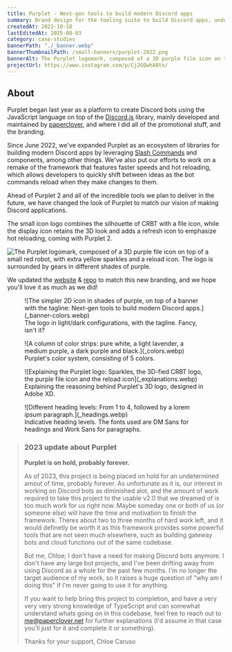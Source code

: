 ```yaml
---
title: Purplet - Next-gen tools to build modern Discord apps
summary: Brand design for the tooling suite to build Discord apps, under the CRBT umbrella.
createdAt: 2022-10-18
lastEditedAt: 2025-08-03
category: case-studies
bannerPath: "./_banner.webp"
bannerThumbnailPath: /small-banners/purplet-2022.png
bannerAlt: The Purplet logomark, composed of a 3D purple file icon on top of a small red robot, with extra yellow sparkles and a reload icon. The logo is surrounded by gears in different shades of purple.
projectUrl: https://www.instagram.com/p/Cj2GQwhA8tn/
---
```


## About

Purplet began last year as a platform to create Discord bots using the JavaScript language on top of the [Discord.js](https://discord.js.org/) library, mainly developed and maintained by [paperclover](https://papercllover.net), and where I did all of the promotional stuff, and the branding.

Since June 2022, we've expanded Purplet as an ecosystem of libraries for building modern Discord apps by leveraging [Slash Commands](https://discord.com/blog/slash-commands-permissions-discord-apps-bots) and components, among other things. We've also put our efforts to work on a remake of the framework that features faster speeds and hot reloading, which allows developers to quickly shift between ideas as the bot commands reload when they make changes to them.

Ahead of Purplet 2 and all of the incredible tools we plan to deliver in the future, we have changed the look of Purplet to match our vision of making Discord applications.

The small icon logo combines the silhouette of CRBT with a file icon, while the display icon retains the 3D look and adds a refresh icon to emphasize hot reloading, coming with Purplet 2.

![The Purplet logomark, composed of a 3D purple file icon on top of a small red robot, with extra yellow sparkles and a reload icon. The logo is surrounded by gears in different shades of purple.](_banner.webp)

We updated the [website](https://purplet.js.org) & [repo](https://github.com/CRBT-Team/Purplet) to match this new branding, and we hope you'll love it as much as we did!

<figure>
![The simpler 2D icon in shades of purple, on top of a banner with the tagline: Next-gen tools to build modern Discord apps.](_banner-colors.webp)

<figcaption>
  The logo in light/dark configurations, with the tagline. Fancy, isn't it?
</figcaption>
</figure>

<figure>
![A column of color strips: pure white, a light lavender, a medium purple, a dark purple and black.](_colors.webp)

<figcaption>
  Purplet's color system, consisting of 5 colors.
</figcaption>
</figure>

<figure>
![Explaining the Purplet logo: Sparkles, the 3D-fied CRBT logo, the purple file icon and the reload icon](_explanations.webp)

<figcaption>
  Explaining the reasoning behind Purplet's 3D logo, designed in Adobe XD.
</figcaption>
</figure>

<figure>
![Different heading levels: From 1 to 4, followed by a lorem ipsum paragraph.](_headings.webp)

<figcaption>
  Indicative heading levels. The fonts used are DM Sans for headings and Work Sans for paragraphs.
</figcaption>
</figure>

> ### 2023 update about Purplet
>
> **Purplet is on hold, probably forever.**
>
> As of 2023, this project is being placed on hold for an undetermined amout of time, probably forever. As unfortunate as it is, our interest in working on Discord bots as diminished alot, and the amount of work required to take this project to the usable v2.0 that we dreamed of is too much work for us right now. Maybe someday one or both of us (or someone else) will have the time and motivation to finish the framework. Theres about two to three months of hard work left, and it would definetly be worth it as this framework provides some powerful tools that are not seen much elsewhere, such as building gateway bots and cloud functions out of the same codebase.
>
> But me, Chloe; I don't have a need for making Discord bots anymore. I don't have any large bot projects, and I've been drifting away from using Discord as a whole for the past few months. I'm no longer the target audience of my work, so it raises a huge question of "why am I doing this" if I'm never going to use it for anything.
>
> If you want to help bring this project to completion, and have a very very very strong knowledge of TypeScript and can somewhat understand whats going on in this codebase, feel free to reach out to me@paperclover.net for further explanations (I'd assume in that case you'll just for it and complete it or something).
>
> Thanks for your support,
> Chloe Caruso
